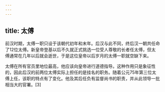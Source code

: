 ```yaml
---
---
---
```

title: 太傅
---



前汉时期，太傅一职只设于该朝代初年和末年。后汉与此不同，终后汉一朝共任命了12位太傅。新皇帝登基以后不久就正式挑选一位受人尊敬的长者任太傅，但太傅通常在几年以后就会逝世，于是这位皇帝以后岁月的太傅一职就空缺下来。

太傅在所有官员里地位最高，他应该向皇帝进行道德指导。这种作用只是象征性的，因此后汉的前两位太傅实际上担任的是挂名的职务。随着公元75年第三位太傅上任，该职的特点有了变化。他及其后任负有监督尚书的职责，并从此领导一批相当大的官署。[3]